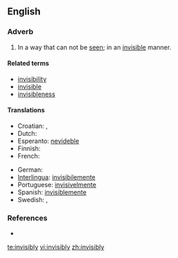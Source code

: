 ==English==

===Adverb===
{{infl|en|adverb}}

# In a way that can not be [[see]]n; in an [[invisible]] manner.

====Related terms====
* [[invisibility]]
* [[invisible]]
* [[invisibleness]]

====Translations====
{{trans-top|in a way that can not be seen}}
* Croatian: {{t|hr|nevidljivo|alt=nevìdljivo}}, {{t|hr|neopazice|alt=neòpazicē}}
* Dutch: {{t+|nl|onzichtbaar}}
* Esperanto: [[nevideble]]
* Finnish: {{t-|fi|näkymättömästi}}
* French: {{t+|fr|invisiblement}}
{{trans-mid}}
* German: {{t+|de|unsichtbar}}
* [[Interlingua]]: [[invisibilemente]]
* Portuguese: [[invisivelmente]]
* Spanish: [[invisiblemente]]
* Swedish: {{t+|sv|osynlig}}, {{t+|sv|osynligt}}
{{trans-bottom}}

===References===
* {{R:Webster 1913}}

[[te:invisibly]]
[[vi:invisibly]]
[[zh:invisibly]]